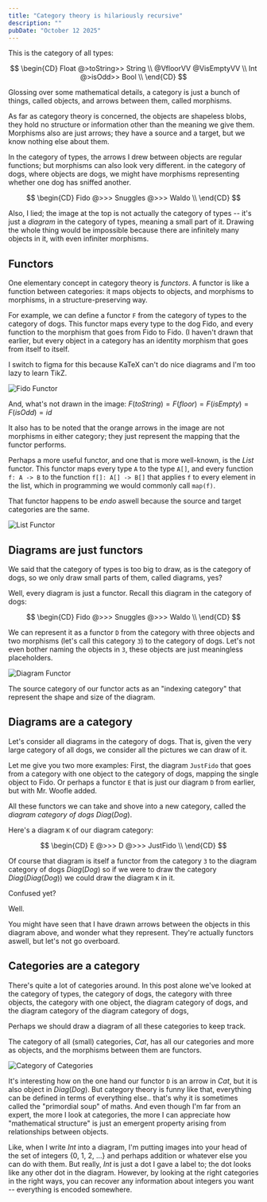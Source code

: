 ```yaml
---
title: "Category theory is hilariously recursive"
description: ""
pubDate: "October 12 2025"
---
```


This is the category of all types:

$$
\begin{CD}
Float @>toString>> String \\
@VfloorVV  @VisEmptyVV \\
Int @>isOdd>> Bool \\
\end{CD}
$$

Glossing over some mathematical details, a category is just a bunch of things,
called objects, and arrows between them, called morphisms.

As far as category theory is concerned, the objects are shapeless blobs, they
hold no structure or information other than the meaning we give them. Morphisms
also are just arrows; they have a source and a target, but we know nothing else
about them.

In the category of types, the arrows I drew between objects are regular
functions; but morphisms can also look very different. in the category of dogs,
where objects are dogs, we might have morphisms representing whether one dog
has sniffed another.

$$
\begin{CD}
Fido @>>> Snuggles @>>> Waldo \\
\end{CD}
$$

Also, I lied; the image at the top is not actually the category of types -- it's
just a _diagram_ in the category of types, meaning a small part of it. Drawing
the whole thing would be impossible because there are infinitely many objects in
it, with even infiniter morphisms.

## Functors

One elementary concept in category theory is _functors_. A functor is like a
function between categories: it maps objects to objects, and morphisms to
morphisms, in a structure-preserving way.

For example, we can define a functor `F` from the category of types to the category
of dogs. This functor maps every type to the dog Fido, and every function to
the morphism that goes from Fido to Fido. (I haven't drawn that earlier, but every
object in a category has an identity morphism that goes from itself to itself.

I switch to figma for this because KaTeX can't do nice diagrams and I'm too
lazy to learn TikZ.

![Fido Functor](/assets/2025-10-12-categories/1.png)

And, what's not drawn in the image: $F(toString) = F(floor) = F(isEmpty) = F(isOdd) = id$

It also has to be noted that the orange arrows in the image are not morphisms
in either category; they just represent the mapping that the functor performs.

Perhaps a more useful functor, and one that is more well-known, is the _List_
functor. This functor maps every type `A` to the type `A[]`, and every function
`f: A -> B` to the function `f[]: A[] -> B[]` that applies `f` to every
element in the list, which in programming we would commonly call `map(f)`.

That functor happens to be _endo_ aswell because the source and target categories
are the same.

![List Functor](/assets/2025-10-12-categories/2.png)

## Diagrams are just functors

We said that the category of types is too big to draw, as is the category of dogs,
so we only draw small parts of them, called diagrams, yes?

Well, every diagram is just a functor. Recall this diagram in the category of dogs:

$$
\begin{CD}
Fido @>>> Snuggles @>>> Waldo \\
\end{CD}
$$

We can represent it as a functor `D` from the category with three objects and two
morphisms (let's call this category `3`) to the category of dogs. Let's not even
bother naming the objects in `3`, these objects are just meaningless placeholders.

![Diagram Functor](/assets/2025-10-12-categories/3.png)

The source category of our functor acts as an "indexing category" that represent
the shape and size of the diagram.

## Diagrams are a category

Let's consider all diagrams in the category of dogs. That is, given the very
large category of all dogs, we consider all the pictures we can draw of it.

Let me give you two more examples: First, the diagram `JustFido` that goes from a
category with one object to the category of dogs, mapping the single object to Fido.
Or perhaps a functor `E` that is just our diagram `D` from earlier, but with
Mr. Woofle added.

All these functors we can take and shove into a new category, called the
_diagram category of dogs_ $Diag(Dog)$.

Here's a diagram `K` of our diagram category:

$$
\begin{CD}
E @>>> D @>>> JustFido \\
\end{CD}
$$

Of course that diagram is itself a functor from the category `3` to the diagram
category of dogs $Diag(Dog)$ so if we were to draw the category $Diag(Diag(Dog))$
we could draw the diagram `K` in it.

Confused yet?

Well.

You might have seen that I have drawn arrows between the objects in this diagram
above, and wonder what they represent. They're actually functors aswell, but let's
not go overboard.

## Categories are a category

There's quite a lot of categories around. In this post alone we've looked at
the category of types, the category of dogs, the category with three objects,
the category with one object, the diagram category of dogs, and the diagram
category of the diagram category of dogs,

Perhaps we should draw a diagram of all these categories to keep track.

The category of all (small) categories, $Cat$, has all our categories and more
as objects, and the morphisms between them are functors.

![Category of Categories](/assets/2025-10-12-categories/4.png)

It's interesting how on the one hand our functor `D` is an arrow in
$Cat$, but it is also object in $Diag(Dog)$. But category theory is funny like that,
everything can be defined in terms of everything else.. that's why it is sometimes called
the "primordial soup" of maths. And even though I'm far from an expert, the more
I look at categories, the more I can appreciate how "mathematical structure" is just
an emergent property arising from relationships between objects.

Like, when I write $Int$ into a diagram, I'm putting images into your head of the
set of integers \{0, 1, 2, ...\} and perhaps addition or whatever else you can do with
them. But really, $Int$ is just a dot I gave a label to; the dot looks like
any other dot in the diagram. However, by looking at the right categories in the
right ways, you can recover any information about integers you want -- everything is encoded
somewhere.
